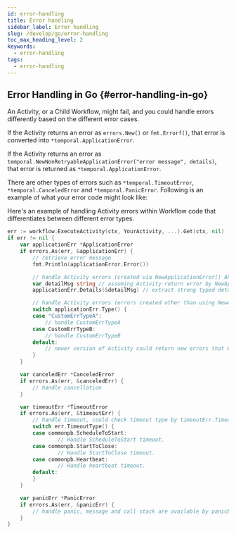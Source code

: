 ```yaml
---
id: error-handling
title: Error handling
sidebar_label: Error handling
slug: /develop/go/error-handling
toc_max_heading_level: 2
keywords:
  - error-handling
tags:
  - error-handling
---
```



## Error Handling in Go {#error-handling-in-go}

An Activity, or a Child Workflow, might fail, and you could handle errors differently based on the different
error cases.

If the Activity returns an error as `errors.New()` or `fmt.Errorf()`, that error is converted into `*temporal.ApplicationError`.

If the Activity returns an error as `temporal.NewNonRetryableApplicationError("error message", details)`, that error is returned as `*temporal.ApplicationError`.

There are other types of errors such as `*temporal.TimeoutError`, `*temporal.CanceledError` and
`*temporal.PanicError`.
Following is an example of what your error code might look like:

Here's an example of handling Activity errors within Workflow code that differentiates between different error types.

```go
err := workflow.ExecuteActivity(ctx, YourActivity, ...).Get(ctx, nil)
if err != nil {
	var applicationErr *ApplicationError
	if errors.As(err, &applicationErr) {
		// retrieve error message
		fmt.Println(applicationError.Error())

		// handle Activity errors (created via NewApplicationError() API)
		var detailMsg string // assuming Activity return error by NewApplicationError("message", true, "string details")
		applicationErr.Details(&detailMsg) // extract strong typed details

		// handle Activity errors (errors created other than using NewApplicationError() API)
		switch applicationErr.Type() {
		case "CustomErrTypeA":
			// handle CustomErrTypeA
		case CustomErrTypeB:
			// handle CustomErrTypeB
		default:
			// newer version of Activity could return new errors that Workflow was not aware of.
		}
	}

	var canceledErr *CanceledError
	if errors.As(err, &canceledErr) {
		// handle cancellation
	}

	var timeoutErr *TimeoutError
	if errors.As(err, &timeoutErr) {
		// handle timeout, could check timeout type by timeoutErr.TimeoutType()
        switch err.TimeoutType() {
        case commonpb.ScheduleToStart:
                // Handle ScheduleToStart timeout.
        case commonpb.StartToClose:
                // Handle StartToClose timeout.
        case commonpb.Heartbeat:
                // Handle heartbeat timeout.
        default:
        }
	}

	var panicErr *PanicError
	if errors.As(err, &panicErr) {
		// handle panic, message and call stack are available by panicErr.Error() and panicErr.StackTrace()
	}
}
```
